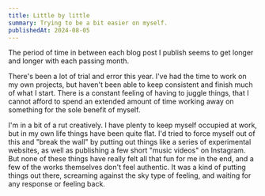 ```yaml
---
title: Little by little
summary: Trying to be a bit easier on myself.
publishedAt: 2024-08-05
---
```

The period of time in between each blog post I publish seems to get longer and longer with each passing month.

There's been a lot of trial and error this year. I've had the time to work on my own projects, but haven't been able to keep consistent and finish much of what I start. There is a constant feeling of having to juggle things, that I cannot afford to spend an extended amount of time working away on something for the sole benefit of myself.

I'm in a bit of a rut creatively. I have plenty to keep myself occupied at work, but in my own life things have been quite flat. I'd tried to force myself out of this and "break the wall" by putting out things like a series of experimental websites, as well as publishing a few short "music videos" on Instagram. But none of these things have really felt all that fun for me in the end, and a few of the works themselves don't feel authentic. It was a kind of putting things out there, screaming against the sky type of feeling, and waiting for any response or feeling back.&#x20;
